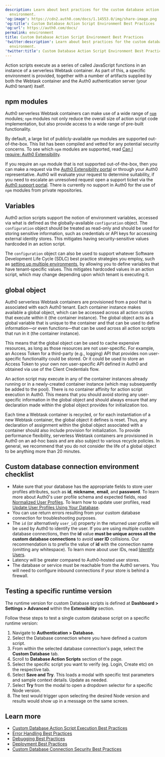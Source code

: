 ```yaml
---
description: Learn about best practices for the custom database action script
  environment.
'og:image': https://cdn2.auth0.com/docs/1.14553.0/img/share-image.png
'og:title': Custom Database Action Script Environment Best Practices
'og:url': https://auth0.com/docs/
permalink: environment
title: Custom Database Action Script Environment Best Practices
'twitter:description': Learn about best practices for the custom database action script
  environment.
'twitter:title': Custom Database Action Script Environment Best Practices
---
```

Action scripts execute as a series of called JavaScript functions in an instance of a serverless Webtask container. As part of this, a specific environment is provided, together with a number of artifacts supplied by both the Webtask container and the Auth0 <Tooltip tip="Authentication Server: Server that confirms or denies a user’s identity." cta="View Glossary" href="/glossary?term=authentication+server">authentication server</Tooltip> (your Auth0 tenant) itself.

## npm modules

Auth0 serverless Webtask containers can make use of a wide range of [`npm`](https://www.npmjs.com/) modules; `npm` modules not only reduce the overall size of action script code implementation, but also provide access to a wide range of pre-built functionality.

By default, a large list of publicly-available `npm` modules are supported out-of-the-box. This list has been compiled and vetted for any potential security concerns. To see which `npm` modules are supported, read [Can I require: Auth0 Extensibility](https://auth0-extensions.github.io/canirequire/).

If you require an `npm` module that is not supported out-of-the-box, then you can make a request via the [Auth0 Extensibility portal](https://auth0-extensions.github.io/canirequire/) or through your Auth0 representative. Auth0 will evaluate your request to determine suitability, if you need to escalate an unresolved request open a support ticket via the [Auth0 support portal](https://support.auth0.com/). There is currently no support in Auth0 for the use of `npm` modules from private repositories.

## Variables

Auth0 action scripts support the notion of environment variables, accessed via what is defined as the globally-available `configuration` object. The `configuration` object should be treated as read-only and should be used for storing sensitive information, such as credentials or API keys for accessing external identity stores. This mitigates having security-sensitive values hardcoded in an action script.

The `configuration` object can also be used to support whatever Software Development Life Cycle (SDLC) best practice strategies you employ, such as [setting up multiple environments](/get-started/auth0-overview/create-tenants/set-up-multiple-environments), by allowing you to define variables that have tenant-specific values. This mitigates hardcoded values in an action script, which may change depending upon which tenant is executing it.

## global object

Auth0 serverless Webtask containers are provisioned from a pool that is associated with each Auth0 tenant. Each container instance makes available a global object, which can be accessed across all action scripts that execute within it (the container instance). The global object acts as a global variable that is unique to the container and that can be used to define information—or even functions—that can be used across all action scripts that run in it (the container instance).

This means that the global object can be used to cache expensive resources, as long as those resources are not user-specific. For example, an <Tooltip tip="Access Token: Authorization credential, in the form of an opaque string or JWT, used to access an API." cta="View Glossary" href="/glossary?term=Access+Token">Access Token</Tooltip> for a third-party (e.g., logging) API that provides non user-specific functionality could be stored. Or it could be used to store an Access Token to your own non user-specific API defined in Auth0 and obtained via use of the Client Credentials flow.

<Warning>

An action script may execute in any of the container instances already running or in a newly-created container instance (which may subsequently be added to the pool). There is no container affinity for action script execution in Auth0. This means that you should avoid storing any user-specific information in the global object and should always ensure that any declaration made within the global object provides for initialization too.

</Warning>

Each time a Webtask container is recycled, or for each instantiation of a new Webtask container, the global object it defines is reset. Thus, any declaration of assignment within the global object associated with a container should also include provision for initialization. To provide performance flexibility, serverless Webtask containers are provisioned in Auth0 on an ad-hoc basis and are also subject to various recycle policies. In general, we recommend that you do not consider the life of a global object to be anything more than 20 minutes.

## Custom database connection environment checklist

* Make sure that your database has the appropriate fields to store user profiles attributes, such as **id**, **nickname**, **email**, and **password**. To learn more about Auth0's user profile schema and expected fields, read [Normalized User Profiles](/manage-users/user-accounts/user-profiles/normalized-user-profiles). To learn how to update user profiles, read [Update User Profiles Using Your Database](/manage-users/user-accounts/user-profiles/update-user-profiles-using-your-database).
* You can use return errors resulting from your custom database connection for troubleshooting purposes.
* The `id` (or alternatively `user_id`) property in the returned user profile will be used by Auth0 to identify the user. If you are using multiple custom database connections, then the **id** value **must be unique across all the custom database connections** to avoid **user ID** collisions. Our recommendation is to prefix the value of **id** with the connection name (omitting any whitespace). To learn more about user IDs, read [Identify Users](/manage-users/user-accounts/identify-users).
* Latency will be greater compared to Auth0-hosted user stores.
* The database or service must be reachable from the Auth0 servers. You will need to configure inbound connections if your store is behind a firewall.

## Testing a specific runtime version

The runtime version for custom Database scripts is defined at **Dashboard > Settings > Advanced** within the **Extensibility** section.

Follow these steps to test a single custom database script on a specific runtime version:

1. Navigate to **Authentication > Database.**
2. Select the Database connection where you have defined a custom script.
3. From within the selected database connection's page, select the **Custom Database** tab.
4. Scroll to **Database Action Scripts** section of the page.
5. Select the specific script you want to verify (eg. Login, Create etc) on the respective tab.
6. Select **Save and Try**. This loads a modal with specific test parameters and sample context details. Update as needed.
7. Select **Try** from the modal to open a dropdown selector for a specific Node version.
8. The test would trigger upon selecting the desired Node version and results would show up in a message on the same screen.

## Learn more

* [Custom Database Action Script Execution Best Practices](/authenticate/database-connections/custom-db/custom-database-connections-scripts/execution)
* [Error Handling Best Practices](/troubleshoot/error-handling-best-practices)
* [Debugging Best Practices](/troubleshoot/debugging-best-practices)
* [Deployment Best Practices](/deploy-monitor/deployment-best-practices)
* [Custom Database Connection Security Best Practices](/authenticate/database-connections/custom-db/custom-database-connections-scripts/connection-security)